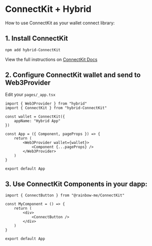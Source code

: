 # ConnectKit + Hybrid

How to use ConnectKit as your wallet connect library:

## 1. Install ConnectKit

```sh
npm add hybrid-ConnectKit
```

View the full instructions on [ConnectKit Docs](https://docs.family.co/connectkit)

## 2. Configure ConnectKit wallet and send to Web3Provider

Edit your `pages/_app.tsx`

```tsx
import { Web3Provider } from "hybrid"
import { ConnectKit } from "hybrid-ConnectKit"

const wallet = ConnectKit({
	appName: "Hybrid App"
})

const App = ({ Component, pageProps }) => {
	return (
		<Web3Provider wallet={wallet}>
			<Component {...pageProps} />
		</Web3Provider>
	)
}

export default App
```

## 3. Use ConnectKit Components in your dapp:

```tsx
import { ConnectButton } from "@rainbow-me/ConnectKit"

const MyComponent = () => {
	return (
		<div>
			<ConnectButton />
		</div>
	)
}

export default App
```


<ConnectKitDemo />
